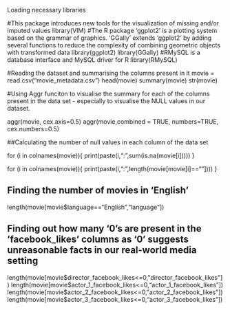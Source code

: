
###################################################################################################
################################ Loading necessary libraries ###################################### 

#This package introduces new tools for the visualization of missing and/or imputed values
library(VIM) 
#The R package 'ggplot2' is a plotting system based on the grammar of graphics. 'GGally' extends 'ggplot2' by adding several functions to reduce the complexity of combining geometric objects with transformed data
library(ggplot2)
library(GGally)
#RMySQL is a database interface and MySQL driver for R
library(RMySQL)

###################################################################################################
###################################################################################################

#Reading the dataset and summarising the columns present in it
movie = read.csv("movie_metadata.csv")
head(movie)
summary(movie)
str(movie)

#Using Aggr funciton to visualise the summary for each of the columns present in the data set - especially to visualise the NULL values in our dataset.

aggr(movie, cex.axis=0.5)
aggr(movie,combined = TRUE, numbers=TRUE, cex.numbers=0.5)



##Calculating the number of null values in each column of the data set

for (i in colnames(movie)){
  print(paste(i,":",sum(is.na(movie[i]))))
}


for (i in colnames(movie)){
  print(paste(i,":",length(movie[movie[i]==""])))
}


## Finding the number of movies in 'English'
length(movie[movie$language=="English","language"])



## Finding out how many '0's are present in the 'facebook_likes' columns as '0' suggests unreasonable facts in our real-world media setting

length(movie[movie$director_facebook_likes<=0,"director_facebook_likes"])
length(movie[movie$actor_1_facebook_likes<=0,"actor_1_facebook_likes"])
length(movie[movie$actor_2_facebook_likes<=0,"actor_2_facebook_likes"])
length(movie[movie$actor_3_facebook_likes<=0,"actor_3_facebook_likes"])


